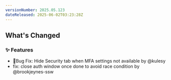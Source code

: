 ```yaml
---
versionNumber: 2025.05.123
dateReleased: 2025-06-02T03:23:28Z
---
```




## What's Changed
### ✨ Features
* 🐛Bug Fix: Hide Security tab when MFA settings not available by @kulesy
* fix: close auth window once done to avoid race condition by @brookjeynes-ssw




